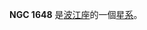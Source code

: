 {{NGCInfoBox|NGCID=NGC 1648|發現者=路易斯·斯威夫特|發現日期=1885年12月29日|其他編號=MCG -1-13-4,Z 0441.2-0834 NPM1G -08.0183|曆元=J2000.0|赤經=4時44分34.7秒
|赤緯=-8°28'42"|星座=波江座|星體=星系|星等=14.6|表面亮度=13.2|藍等=15.6}}

'''NGC 1648''' 是[[波江座|波江座]]的一個[[星系|星系]]。

{{NGCReference|1648}}
{{Catalogs|NGC=1648}}